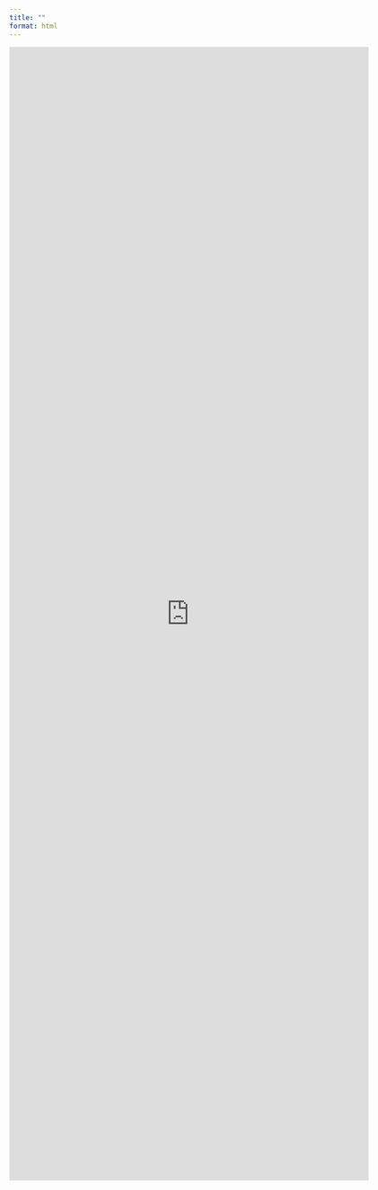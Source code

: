 ```yaml
---
title: ""
format: html
---
```

<!-- <iframe width="1000" height="800" src="http://demotec.cut.ac.cy/fernando/shiny_test2/" frameborder="0" allowfullscreen></iframe> -->

<iframe src="https://docs.google.com/forms/d/e/1FAIpQLSdvjOvo-lyHBpJEiRH23ogHQO2O_fm_rRouhybgWiB0FwDSAw/viewform?embedded=true" width="640" height="2021" frameborder="0" marginheight="0" marginwidth="0">Loading…</iframe>